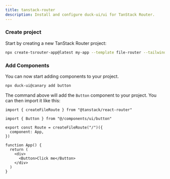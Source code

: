 ```yaml
---
title: tanstack-router 
description: Install and configure duck-ui/ui for TanStack Router.
---
```


<Steps>

### Create project

Start by creating a new TanStack Router project:

```bash
npx create-tsrouter-app@latest my-app --template file-router --tailwind --add-ons duck-ui
```

### Add Components

You can now start adding components to your project.

```bash
npx duck-ui@canary add button
```

The command above will add the `Button` component to your project. You can then import it like this:

```tsx title="src/routes/index.tsx" showLineNumbers {3,12}
import { createFileRoute } from "@tanstack/react-router"

import { Button } from "@/components/ui/button"

export const Route = createFileRoute("/")({
  component: App,
})

function App() {
  return (
    <div>
      <Button>Click me</Button>
    </div>
  )
}
```

</Steps>
